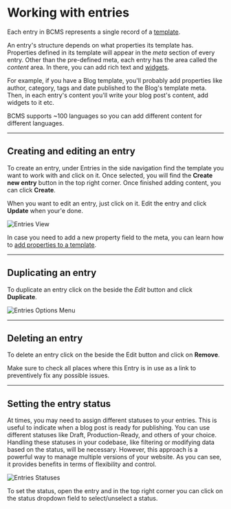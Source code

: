 
# Working with entries

Each entry in BCMS represents a single record of a [template](/inside-bcms/templates).

An entry's structure depends on what properties its template has. Properties defined in its template will appear in the *meta* section of every entry.
Other than the pre-defined meta, each entry has the area called the *content* area. In there, you can add rich text and [widgets](/inside-bcms/widgets).

For example, if you have a Blog template, you'll probably add properties like author, category, tags and date published to the Blog's template meta. Then, in each entry's content you'll write your blog post's content, add widgets to it etc.

<Note>
  BCMS supports ~100 languages so you can add different content for different languages.
</Note>

---

## Creating and editing an entry

To create an entry, under Entries in the side navigation find the template you want to work with and click on it. Once selected, you will find the **Create new entry** button in the top right corner. Once finished adding content, you can click **Create**.

When you want to edit an entry, just click on it. Edit the entry and click **Update** when your'e done.

<Image
  src={imageOne}
  alt="Entries View"
  className="w-full h-auto"
  unoptimized
/>

In case you need to add a new property field to the meta, you can learn how to [add properties to a template](/inside-bcms/templates#adding-properties-to-a-template).

---

## Duplicating an entry

To duplicate an entry click on the <ThreeDots /> beside the *Edit* button and click **Duplicate**.

<Image
  src={imageThree}
  alt="Entries Options Menu"
  className="w-auto h-auto"
  unoptimized
/>

---

## Deleting an entry

To delete an entry click on the <ThreeDots /> beside the Edit button and click on **Remove**.

<Note>
  Make sure to check all places where this Entry is in use as a link to preventively fix any possible issues.
</Note>

---

## Setting the entry status

At times, you may need to assign different statuses to your entries. This is useful to indicate when a blog post is ready for publishing. You can use different statuses like Draft, Production-Ready, and others of your choice. Handling these statuses in your codebase, like filtering or modifying data based on the status, will be necessary. However, this approach is a powerful way to manage multiple versions of your website. As you can see, it provides benefits in terms of flexibility and control.

<Image
  src={imageFour}
  alt="Entries Statuses"
  className="w-auto h-auto"
  unoptimized
/>



To set the status, open the entry and in the top right corner you can click on the status dropdown field to select/unselect a status.


